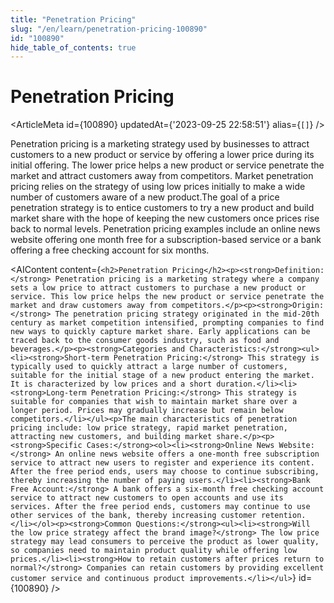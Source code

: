 ```yaml
---
title: "Penetration Pricing"
slug: "/en/learn/penetration-pricing-100890"
id: "100890"
hide_table_of_contents: true
---
```



# Penetration Pricing

<ArticleMeta id={100890} updatedAt={'2023-09-25 22:58:51'} alias={`[]`} />
<div className='border-solid border-b border-t-0 my-4 border-[var(--ifm-color-gray-300)]' />

Penetration pricing is a marketing strategy used by businesses to attract customers to a new product or service by offering a lower price during its initial offering. The lower price helps a new product or service penetrate the market and attract customers away from competitors. Market penetration pricing relies on the strategy of using low prices initially to make a wide number of customers aware of a new product.The goal of a price penetration strategy is to entice customers to try a new product and build market share with the hope of keeping the new customers once prices rise back to normal levels. Penetration pricing examples include an online news website offering one month free for a subscription-based service or a bank offering a free checking account for six months.

<AIContent content={`<h2>Penetration Pricing</h2><p><strong>Definition:</strong> Penetration pricing is a marketing strategy where a company sets a low price to attract customers to purchase a new product or service. This low price helps the new product or service penetrate the market and draw customers away from competitors.</p><p><strong>Origin:</strong> The penetration pricing strategy originated in the mid-20th century as market competition intensified, prompting companies to find new ways to quickly capture market share. Early applications can be traced back to the consumer goods industry, such as food and beverages.</p><p><strong>Categories and Characteristics:</strong><ul><li><strong>Short-term Penetration Pricing:</strong> This strategy is typically used to quickly attract a large number of customers, suitable for the initial stage of a new product entering the market. It is characterized by low prices and a short duration.</li><li><strong>Long-term Penetration Pricing:</strong> This strategy is suitable for companies that wish to maintain market share over a longer period. Prices may gradually increase but remain below competitors.</li></ul><p>The main characteristics of penetration pricing include: low price strategy, rapid market penetration, attracting new customers, and building market share.</p><p><strong>Specific Cases:</strong><ol><li><strong>Online News Website:</strong> An online news website offers a one-month free subscription service to attract new users to register and experience its content. After the free period ends, users may choose to continue subscribing, thereby increasing the number of paying users.</li><li><strong>Bank Free Account:</strong> A bank offers a six-month free checking account service to attract new customers to open accounts and use its services. After the free period ends, customers may continue to use other services of the bank, thereby increasing customer retention.</li></ol><p><strong>Common Questions:</strong><ul><li><strong>Will the low price strategy affect the brand image?</strong> The low price strategy may lead consumers to perceive the product as lower quality, so companies need to maintain product quality while offering low prices.</li><li><strong>How to retain customers after prices return to normal?</strong> Companies can retain customers by providing excellent customer service and continuous product improvements.</li></ul>`} id={100890} />
